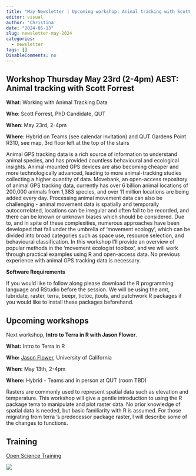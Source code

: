 ```yaml
---
title: "May Newsletter | Upcoming workshop: Animal tracking with Scott Forrest"
editor: visual
author: 'Christina'
date: "2024-05-13"
slug: newsletter-may-2024
categories:
  - newsletter
tags: []
DisableComments: no
---
```


## Workshop Thursday May 23rd (2-4pm) AEST: Animal tracking with Scott Forrest

**What**: Working with Animal Tracking Data

**Who**: Scott Forrest, PhD Candidate, QUT

**When**: May 23rd, 2-4pm

**Where**: Hybrid on Teams (see calendar invitation) and QUT Gardens Point R310, see map, 3rd floor left at the top of the stairs
 
Animal GPS tracking data is a rich source of information to understand animal species, and has provided countless behavioural and ecological insights. Animal-mounted GPS devices are also becoming cheaper and more technologically advanced, leading to more animal-tracking studies collecting a higher quantity of data. Movebank, an open-access repository of animal GPS tracking data, currently has over 6 billion animal locations of 200,000 animals from 1,383 species, and over 11 million locations are being added every day. Processing animal movement data can also be challenging - animal movement data is spatially and temporally autocorrelated, locations can be irregular and often fail to be recorded, and there can be known or unknown biases which should be considered. Due to, and in spite of these complexities, numerous approaches have been developed that fall under the umbrella of 'movement ecology', which can be divided into broad categories such as space use, resource selection, and behavioural classification. In this workshop I'll provide an overview of popular methods in the 'movement ecologist toolbox', and we will work through practical examples using R and open-access data. No previous experience with animal GPS tracking data is necessary.

**Software Requirements**

If you would like to follow along please download the R programming language and RStudio before the session. We will be using the amt, lubridate, raster, terra, beepr, tictoc, jtools, and patchwork R packages if you would like to install these packages beforehand.

## Upcoming workshops

Next workshop, **Intro to Terra in R with Jason Flower**.

**What:** Intro to Terra in R

**Who:** [Jason Flower](https://github.com/jflowernet), University of California

**When:** May 13th, 2-4pm

**Where:** Hybrid - Teams and in person at QUT (room TBD)

Rasters are commonly used to represent spatial data such as elevation and temperature. This workshop will give a gentle introduction to using the R package terra to manipulate and plot raster data. No prior knowledge of spatial data is needed, but basic familiarity with R is assumed. For those migrating from terra 's predecessor package raster, I will describe some of the changes to functions.

## Training

[Open Science Training](https://nasa.github.io/Transform-to-Open-Science/take-os101/)

![](image.png)
